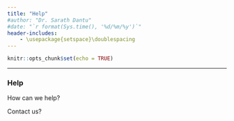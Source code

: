 ```yaml
---
title: "Help"
#author: "Dr. Sarath Dantu"
#date: "`r format(Sys.time(), '%d/%m/%y')`"
header-includes:
    - \usepackage{setspace}\doublespacing
---
```


```r
knitr::opts_chunk$set(echo = TRUE)
```
***

### Help

How can we help?

Contact us?